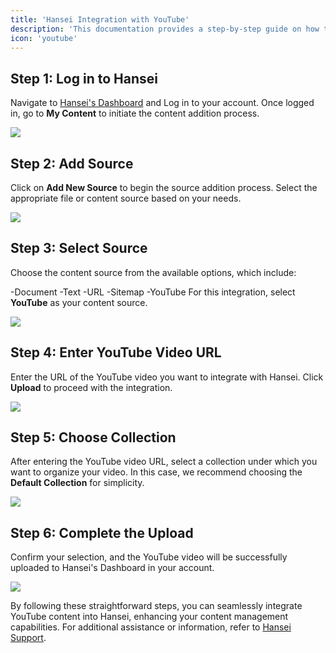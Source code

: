 ```yaml
---
title: 'Hansei Integration with YouTube'
description: 'This documentation provides a step-by-step guide on how to seamlessly integrate Hansei with YouTube. Follow these simple instructions to enhance your content management experience.'
icon: 'youtube'
---
```


## Step 1: Log in to Hansei

Navigate to [Hansei's Dashboard](https://hansei.app/dashboard) and Log in to your account.
Once logged in, go to **My Content** to initiate the content addition process.

<img
  src="/images/doc/1.png"
/>

## Step 2: Add Source
Click on **Add New Source** to begin the source addition process.
Select the appropriate file or content source based on your needs.

<img
  src="/images/doc/2.png"
/>

## Step 3: Select Source
Choose the content source from the available options, which include:

-Document
-Text
-URL
-Sitemap
-YouTube
For this integration, select **YouTube** as your content source.

<img
  src="/images/doc/3.png"
/>

## Step 4: Enter YouTube Video URL
Enter the URL of the YouTube video you want to integrate with Hansei.
Click **Upload** to proceed with the integration.

<img
  src="/images/youtube/4.png"
/>

## Step 5: Choose Collection
After entering the YouTube video URL, select a collection under which you want to organize your video.
In this case, we recommend choosing the **Default Collection** for simplicity.

<img
  src="/images/youtube/5.png"
/>

## Step 6: Complete the Upload
Confirm your selection, and the YouTube video will be successfully uploaded to Hansei's Dashboard in your account.

<img
  src="/images/youtube/6.png"
/>

By following these straightforward steps, you can seamlessly integrate YouTube content into Hansei, enhancing your content management capabilities. For additional assistance or information, refer to [Hansei Support](https://hansei.app/contact).

